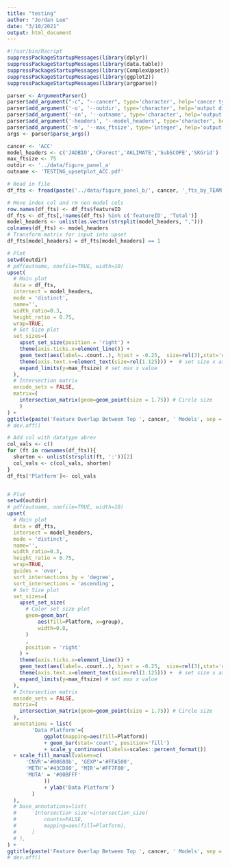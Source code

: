 ```yaml
---
title: "testing"
author: "Jordan Lee"
date: "3/10/2021"
output: html_document
---
```


```r
#!/usr/bin/Rscript
suppressPackageStartupMessages(library(dplyr))
suppressPackageStartupMessages(library(data.table))
suppressPackageStartupMessages(library(ComplexUpset))
suppressPackageStartupMessages(library(ggplot2))
suppressPackageStartupMessages(library(argparse))
```

```r
parser <- ArgumentParser()
parser$add_argument("-c", "--cancer", type='character', help='cancer type')
parser$add_argument('-o', '--outdir', type='character', help='output directory')
parser$add_argument('-on', '--outname', type='character', help='output figure name')
parser$add_argument('-headers', '--model_headers', type='character', help='Order matters, new headers')
parser$add_argument('-m', '--max_ftsize', type='integer', help='output figure name')
args <- parser$parse_args()
```

```r
cancer <- 'ACC'
model_headers <- c('JADBIO','CForest','AKLIMATE','SubSCOPE','SKGrid')
max_ftsize <- 75
outdir <- '../data/figure_panel_a'
outname <- 'TESTING_upsetplot_ACC.pdf'
```

```r
# Read in file
df_fts <- fread(paste('../data/figure_panel_b/', cancer, '_fts_by_TEAM.tsv', sep=''))%>% as.data.frame()

# Move index col and rm non model cols
row.names(df_fts) <- df_fts$featureID
df_fts <- df_fts[,!names(df_fts) %in% c('featureID', 'Total')]
model_headers <- unlist(as.vector(strsplit(model_headers, ",")))
colnames(df_fts) <- model_headers
# Transform matrix for input into upset
df_fts[model_headers] = df_fts[model_headers] == 1
```

```r
# Plot
setwd(outdir)
# pdf(outname, onefile=TRUE, width=10)
upset(
  # Main plot
  data = df_fts,
  intersect = model_headers,
  mode = 'distinct',
  name='',
  width_ratio=0.3,
  height_ratio = 0.75,
  wrap=TRUE,
  # Set Size plot
  set_sizes=(
    upset_set_size(position = 'right') +
    theme(axis.ticks.x=element_line()) +
    geom_text(aes(label=..count..), hjust = -0.25,  size=rel(3),stat='count') + # Bar counts
    theme(axis.text.x=element_text(size=rel(1.125))) +  # set size x axis
    expand_limits(y=max_ftsize) # set max x value
  ),
  # Intersection matrix
  encode_sets = FALSE,
  matrix=(
    intersection_matrix(geom=geom_point(size = 1.75)) # Circle size
    )
) +
ggtitle(paste('Feature Overlap Between Top ', cancer, ' Models', sep = ''))
# dev.off()

```

```r
# Add col with datatype abrev
col_vals <- c()
for (ft in rownames(df_fts)){
  shorten <- unlist(strsplit(ft, ':'))[2]
  col_vals <- c(col_vals, shorten)
}
df_fts['Platform']<- col_vals


# Plot
setwd(outdir)
# pdf(outname, onefile=TRUE, width=10)
upset(
  # Main plot
  data = df_fts,
  intersect = model_headers,
  mode = 'distinct',
  name='',
  width_ratio=0.3,
  height_ratio = 0.75,
  wrap=TRUE,
  guides = 'over',
  sort_intersections_by = 'degree',
  sort_intersections = 'ascending',
  # Set Size plot
  set_sizes=(
    upset_set_size(
      # Color set size plot 
      geom=geom_bar(
          aes(fill=Platform, x=group),
          width=0.8,
      )
      ,
      position = 'right'
    ) +
    theme(axis.ticks.x=element_line()) +
    geom_text(aes(label=..count..), hjust = -0.25,  size=rel(3),stat='count') + # Bar counts
    theme(axis.text.x=element_text(size=rel(1.125))) +  # set size x axis
    expand_limits(y=max_ftsize) # set max x value
  ),
  # Intersection matrix
  encode_sets = FALSE,
  matrix=(
    intersection_matrix(geom=geom_point(size = 1.75)) # Circle size
  ),
  annotations = list(
        'Data Platform'=(
            ggplot(mapping=aes(fill=Platform))
            + geom_bar(stat='count', position='fill')
            + scale_y_continuous(labels=scales::percent_format())
  + scale_fill_manual(values=c(
      'CNVR'='#00688b', 'GEXP'='#FFA500',
      'METH'='#43CD80', 'MIR'='#FF7F00',
      'MUTA' = '#00BFFF'
            ))
            + ylab('Data Platform')
        )
  ),
  # base_annotations=list(
  #     'Intersection size'=intersection_size(
  #         counts=FALSE,
  #         mapping=aes(fill=Platform),
  #     )
  # ),
) +
ggtitle(paste('Feature Overlap Between Top ', cancer, ' Models', sep = ''))
# dev.off()
```



